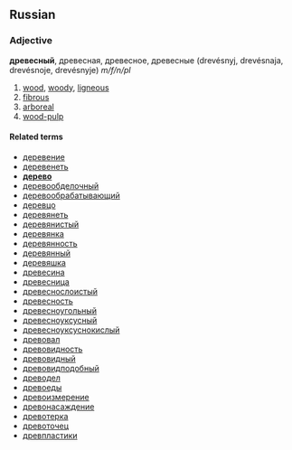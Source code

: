 ==Russian==
===Adjective===
'''древесный''', древесная, древесное, древесные (drevésnyj, drevésnaja, drevésnoje, drevésnyje) ''m/f/n/pl''

#[[wood]], [[woody]], [[ligneous]]
#[[fibrous]]
#[[arboreal]]
#[[wood-pulp]]

====Related terms====
*[[деревение]]
*[[деревенеть]]
*'''[[дерево]]'''
*[[деревообделочный]]
*[[деревообрабатывающий]]
*[[деревцо]]
*[[деревянеть]]
*[[деревянистый]]
*[[деревянка]]
*[[деревянность]]
*[[деревянный]]
*[[деревяшка]]
*[[древесина]]
*[[древесница]]
*[[древеснослоистый]]
*[[древесность]]
*[[древесноугольный]]
*[[древесноуксусный]]
*[[древесноуксуснокислый]]
*[[древовал]]
*[[древовидность]]
*[[древовидный]]
*[[древовидподобный]]
*[[древодел]]
*[[древоеды]]
*[[древоизмерение]]
*[[древонасаждение]]
*[[древотерка]]
*[[древоточец]]
*[[древпластики]]